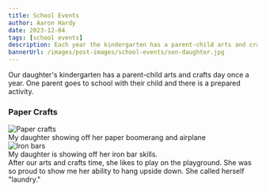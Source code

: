 ---
title: School Events
author: Aaron Hardy
date: 2023-12-04
tags: [school events]
description: Each year the kindergarten has a parent-child arts and crafts day event.
bannerUrl: /images/post-images/school-events/son-daughter.jpg
---

Our daughter's kindergarten has a parent-child arts and crafts day once a year.
One parent goes to school with their child and there is a prepared activity.

### Paper Crafts

<section className="img-left-container">
  <img
    src="/images/post-images/school-events/paper-crafts.jpg"
    className="small"
    alt="Paper crafts"
  />
  <div>My daughter showing off her paper boomerang and airplane</div>
</section>

<section className="img-right-container">
  <img
    src="/images/post-images/school-events/iron-bars.jpg"
    className="small"
    alt="Iron bars"
  />
  <div>My daughter is showing off her iron bar skills.</div>
</section>
<div>
  After our arts and crafts time, she likes to play on the playground. She was
  so proud to show me her ability to hang upside down. She called herself
  "laundry."
</div>
